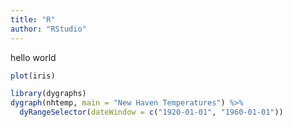```yaml
---
title: "R"
author: "RStudio"
---
```


hello world

```r
plot(iris)
```

```r
library(dygraphs)
dygraph(nhtemp, main = "New Haven Temperatures") %>%
  dyRangeSelector(dateWindow = c("1920-01-01", "1960-01-01"))
```
